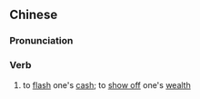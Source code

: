 {{also|摆阔}}
==Chinese==
{{zh-forms|s=摆阔}}

===Pronunciation===
{{zh-pron
|m=bǎikuò
|c=baai2 fut3
|cat=v
}}

===Verb===
{{zh-verb}}

# {{lb|zh|colloquial}} to [[flash]] one's [[cash]]; to [[show off]] one's [[wealth]]